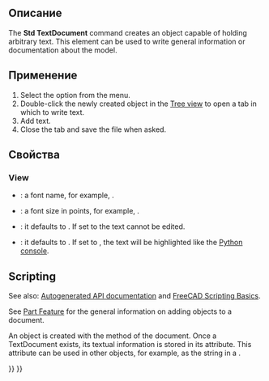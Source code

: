 <languages/>

<div class="mw-translate-fuzzy">
{{Docnav/ru
|[[Std_MeasureDistance/ru|Команда "Измерить расстояние"]]
|[[Std_DemoMode/ru|Команда "Поворотный просмотр..."]]
|[[Std_Tools_Menu/ru|Меню "Инструменты"]]
|IconL=Std_MeasureDistance.svg
|IconR=Std_DemoMode.svg
|IconC=Freecad.svg
}}
</div>

{{GuiCommand/ru
|Name=Std TextDocument
|Name/ru=Std TextDocument
|MenuLocation=Инструменты → Add text document
|Workbenches=All
|Version=0.19
|SeeAlso=[[Draft ShapeString/ru|Draft ShapeString]], [[Draft Text/ru|Draft Text]]
}}

<span id="Description"></span>
==Описание==

The '''Std TextDocument''' command creates an object capable of holding arbitrary text. This element can be used to write general information or documentation about the model.

<span id="Usage"></span>
==Применение==

# Select the {{MenuCommand|Tools → [[Image:Std_TextDocument.svg|16px]] Add text document}} option from the menu.
# Double-click the newly created object in the [[Tree_view|Tree view]] to open a tab in which to write text.
# Add text.
# Close the tab and save the file when asked.

<span id="Properties"></span>
==Свойства==

===View===

{{TitleProperty|Editor}}

* {{PropertyView|Font Name|Font}}: a font name, for example, {{Value|Ubuntu Mono}}.
* {{PropertyView|Font Size|Float}}: a font size in points, for example, {{Value|11}}.
* {{PropertyView|Read Only|Bool}}: it defaults to {{FALSE}}. If set to {{TRUE}} the text cannot be edited. 
* {{PropertyView|Syntax Highlighter|Enumeration}}: it defaults to {{Value|None}}. If set to {{Value|Python}}, the text will be highlighted like the [[Python_console|Python console]].

==Scripting==

See also: [https://freecad.github.io/SourceDoc/ Autogenerated API documentation] and [[FreeCAD_Scripting_Basics|FreeCAD Scripting Basics]].

See [[Part_Feature|Part Feature]] for the general information on adding objects to a document.

An {{incode|App::TextDocument}} object is created with the {{incode|addObject()}} method of the document. Once a TextDocument exists, its textual information is stored in its {{incode|Text}} attribute. This attribute can be used in other objects, for example, as the string in a {{Button|[[Image:Draft_ShapeString.svg|16px]] [[Draft_ShapeString|Draft ShapeString]]}}.

{{Code|code=
import FreeCAD as App
import Draft

doc = App.newDocument()
obj = doc.addObject("App::TextDocument", "Text_document")
obj.Text = "textual information"
doc.recompute()

obj2 = Draft.makeShapeString(obj.Text, "/usr/share/fonts/truetype/dejavu/DejaVuSans.ttf", 10)
doc.recompute()
}}


<div class="mw-translate-fuzzy">
{{Docnav/ru
|[[Std_MeasureDistance/ru|Команда "Измерить расстояние"]]
|[[Std_DemoMode/ru|Команда "Поворотный просмотр..."]]
|[[Std_Tools_Menu/ru|Меню "Инструменты"]]
|IconL=Std_MeasureDistance.svg
|IconR=Std_DemoMode.svg
|IconC=Freecad.svg
}}
</div>

{{Std_Base_navi{{#translation:}}}}
{{Userdocnavi{{#translation:}}}}